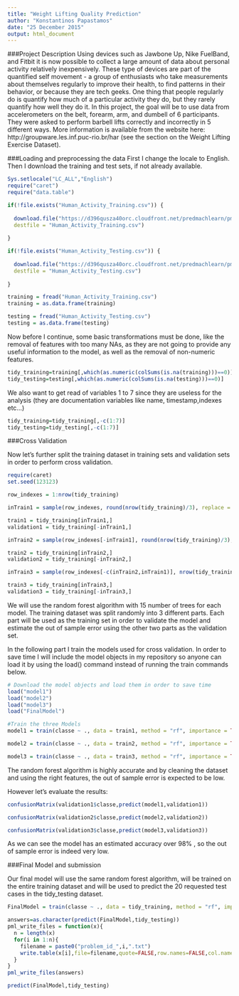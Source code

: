 ```yaml
---
title: "Weight Lifting Quality Prediction"
author: "Konstantinos Papastamos"
date: "25 December 2015"
output: html_document
---
```

###Project Description
Using devices such as Jawbone Up, Nike FuelBand, and Fitbit it is now possible to collect a large amount of data about personal activity relatively inexpensively. These type of devices are part of the quantified self movement - a group of enthusiasts who take measurements about themselves regularly to improve their health, to find patterns in their behavior, or because they are tech geeks. One thing that people regularly do is quantify how much of a particular activity they do, but they rarely quantify how well they do it. In this project, the goal will be to use data from accelerometers on the belt, forearm, arm, and dumbell of 6 participants. They were asked to perform barbell lifts correctly and incorrectly in 5 different ways. More information is available from the website here: http://groupware.les.inf.puc-rio.br/har (see the section on the Weight Lifting Exercise Dataset). 


###Loading and preprocessing the data
First I change the locale to English. Then I download the training and test sets, if not already available.
```r
Sys.setlocale("LC_ALL","English")
require("caret")
require("data.table")

if(!file.exists("Human_Activity_Training.csv")) {
  
  download.file("https://d396qusza40orc.cloudfront.net/predmachlearn/pml-training.csv",
  destfile = "Human_Activity_Training.csv")
  
}

if(!file.exists("Human_Activity_Testing.csv")) {
  
  download.file("https://d396qusza40orc.cloudfront.net/predmachlearn/pml-testing.csv",
  destfile = "Human_Activity_Testing.csv")
  
}

training = fread("Human_Activity_Training.csv")
training = as.data.frame(training)

testing = fread("Human_Activity_Testing.csv")
testing = as.data.frame(testing)
```

Now before I continue, some basic transformations must be done, like the removal of features with too many NAs, as they are not going to provide any useful information to the model, as well as the removal of non-numeric features.
```r
tidy_training=training[,which(as.numeric(colSums(is.na(training)))==0)]
tidy_testing=testing[,which(as.numeric(colSums(is.na(testing)))==0)]
```
We also want to get read of variables 1 to 7 since they are useless for the analysis (they are documentation variables like name, timestamp,indexes etc...)
```r
tidy_training=tidy_training[,-c(1:7)]
tidy_testing=tidy_testing[,-c(1:7)]
```

###Cross Validation

Now let's further split the training dataset in training sets and validation sets in order to perform cross validation.
```r
require(caret)
set.seed(123123)

row_indexes = 1:nrow(tidy_training)

inTrain1 = sample(row_indexes, round(nrow(tidy_training)/3), replace = FALSE)

train1 = tidy_training[inTrain1,]
validation1 = tidy_training[-inTrain1,]

inTrain2 = sample(row_indexes[-inTrain1], round(nrow(tidy_training)/3), replace = FALSE)

train2 = tidy_training[inTrain2,]
validation2 = tidy_training[-inTrain2,]

inTrain3 = sample(row_indexes[-c(inTrain2,inTrain1)], nrow(tidy_training)- 2*round(nrow(tidy_training)/3), replace = FALSE)

train3 = tidy_training[inTrain3,]
validation3 = tidy_training[-inTrain3,]

```
We will use the random forest algorithm with 15 number of trees for each model. The training dataset was split randomly into 3 different parts. Each part will be used as the training set in order to validate the model and estimate the out of sample error using the other two parts as the validation set.

In the following part I train the models used for cross validation. In order to save time I will include the model objects in my repository so anyone can load it by using the load() command instead of running the train commands below.
```r
# Download the model objects and load them in order to save time
load("model1")
load("model2")
load("model3")
load("FinalModel")
```
```r
#Train the three Models
model1 = train(classe ~ ., data = train1, method = "rf", importance = TRUE, ntrees = 15)

model2 = train(classe ~ ., data = train2, method = "rf", importance = TRUE, ntrees = 15)

model3 = train(classe ~ ., data = train3, method = "rf", importance = TRUE, ntrees = 15)
```

The random forest algorithm is highly accurate and by cleaning the dataset and using the right features, the out of sample error is expected to be low.

However let's evaluate the results:
```r
confusionMatrix(validation1$classe,predict(model1,validation1))

confusionMatrix(validation2$classe,predict(model2,validation2))

confusionMatrix(validation3$classe,predict(model3,validation3))
```
As we can see the model has an estimated accuracy over 98% , so the out of sample error is indeed very low.

###Final Model and submission

Our final model will use the same random forest algorithm, will be trained on the entire training dataset and will be used to predict the 20 requested test cases in the tidy_testing dataset.
```r
FinalModel = train(classe ~ ., data = tidy_training, method = "rf", importance = TRUE, ntrees = 15)

answers=as.character(predict(FinalModel,tidy_testing))
pml_write_files = function(x){
  n = length(x)
  for(i in 1:n){
    filename = paste0("problem_id_",i,".txt")
    write.table(x[i],file=filename,quote=FALSE,row.names=FALSE,col.names=FALSE)
  }
}
pml_write_files(answers)
```
```r
predict(FinalModel,tidy_testing)
```
